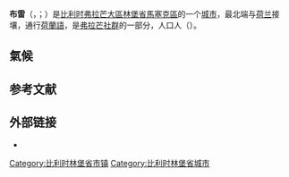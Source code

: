 {{About|比利时林堡省城市|其他含义|布雷 (消歧义)}}
{{noteTA|G1=比利时地名}}
{{Infobox Belgium municipality
|name             = 布雷
|native_name      = <small>{{native name|nl|Brée}}<br>{{native name|fr|Bree}}</small>
|type             = {{BEL}}[[比利时城市列表|城市]]
|picture          = Bree - Voormalig Augustijnenklooster.jpg
|picture-legend   = 原奥古斯丁修道院，今为市政厅
|map              = Bree Limburg Belgium Map.svg
|map-legend       = 布雷在[[林堡省_(比利时)|林堡省]]的位置
|arms             = Blason ville be Bree.svg
|flag             = Flag of Bree.svg
|region           = {{BE-REG-FLE}}
|community        = {{BE-NL}}
|province         = {{BE-PROV-LI}}
|arrondissement   = [[馬塞克區|馬塞克區]]
|nis              = 72004
|pyramid-date     =
|0-19=
|20-64=
|65=
|foreigners=
|foreigners-date  =
|mayor            = Liesbeth van der Auwera ([[基督教民主和弗拉芒|CD&V]])
|majority         = [[基督教民主和弗拉芒|CD&V]], [[新弗拉芒人聯盟|N-VA]]
|postal-codes     = 3960
|telephone-area   = 089
|web              = [https://web.archive.org/web/20070323102953/http://www.bree.be/ www.bree.be]
|coordinates      = {{coord|51|08|N|05|36|E|region:BE|display=inline,title}}
}}
'''布雷'''（{{lang-nl|Bree}}，{{IPA-nl|ˈbreː|-|Nl-Bree.ogg}}；{{lang-fr|Brée}}）是[[比利时|比利时]][[弗拉芒大區|弗拉芒大區]][[林堡省_(比利时)|林堡省]][[馬塞克區|馬塞克區]]的一个[[比利时城市列表|城市]]，最北端与[[荷兰|荷兰]]接壤，通行[[荷蘭語|荷蘭語]]，是[[弗拉芒社群|弗拉芒社群]]的一部分，人口{{wikidata|property|normal+|P1082}}人（{{wikidata|qualifier|P1082|P585}}）。

== 氣候 ==
<div style="width:75%">
{{Weather box
|location = 布雷
|single line = Yes
|metric first = Yes
|Jan high F = 40
|Feb high F = 41
|Mar high F = 50
|Apr high F = 58
|May high F = 66
|Jun high F = 71
|Jul high F = 74
|Aug high F =74
|Sep high F = 68
|Oct high F = 59
|Nov high F =49
|Dec high F = 42
|year high F = 58
|Jan low F = 31
|Feb low F = 29
|Mar low F = 34
|Apr low F = 38
|May low F = 45
|Jun low F = 50
|Jul low F = 54
|Aug low F = 54
|Sep low F = 50
|Oct low F = 43
|Nov low F = 38
|Dec low F = 34
|year low F = 42
|Jan precipitation inch = 5
|Feb precipitation inch =2.4
|Mar precipitation inch = 2.2
|Apr precipitation inch = 2
|May precipitation inch = 2.3
|Jun precipitation inch = 2.9
|Jul precipitation inch = 3
|Aug precipitation inch = 5.5
|Sep precipitation inch = 3.1
|Oct precipitation inch = 4
|Nov precipitation inch = 3.1
|Dec precipitation inch = 3.5
|year precipitation inch = 38.9
|source 1 = Weatherbase <ref name=Weatherbase>{{cite web|url=http://www.weatherbase.com/weather/weather.php3?s=132541&refer=wikipedia|title=Weatherbase: Historical Weather for Bree, Belgium|publisher=Weatherbase|year=2011|access-date=2021-07-16|archive-date=2021-07-16|archive-url=https://web.archive.org/web/20210716013148/http://www.weatherbase.com/weather/weather.php3?s=132541&refer=wikipedia|dead-url=no}}; retrieved November 24, 2011.</ref>
|date=November 2011
}}</div>

== 参考文献 ==
{{Reflist}}

==外部链接==
* {{Commons category-inline|Bree, Belgium}}

{{比利时林堡省市镇}}
{{Authority control}}
{{DEFAULTSORT:Bree}}
[[Category:比利时林堡省市镇|Category:比利时林堡省市镇]]
[[Category:比利时林堡省城市|Category:比利时林堡省城市]]
{{LimburgBE-geo-stub}}